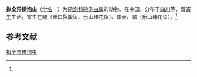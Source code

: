 {{Speciesbox
| name = 拟全异碘泡虫
| status = 
| status_system = 
| image = 
| genus = Myxobolus
| species = paradisparoides
| authority = (Ma, 1998)<ref name='id9551'>{{cite web| url =http://www.bioinfo.cn/db05/BjdwSpecies.php?action=view&id=9551| title =拟全异碘泡虫| work =《中国动物物种编目数据库》| publisher =中国科学院微生物研究所| author =中国科学院动物研究所| accessdate =2009-04-16| deadurl =yes| archiveurl =https://web.archive.org/web/20160305053740/http://www.bioinfo.cn/db05/BjdwSpecies.php?action=view&id=9551| archivedate =2016-03-05}}</ref>
}}

'''拟全异碘泡虫'''（[[学名|学名]]：{{lang|la|''Myxobolus paradisparoides''}}）为[[碘泡科|碘泡科]][[碘泡虫属|碘泡虫属]]的动物。在中国，分布于[[四川|四川]]等，营[[寄生|寄生]]生活，寄生在鳃（重口裂腹鱼、乐山棒花鱼）、体表、鳍（乐山棒花鱼）。<ref name='id9551'/>

== 参考文献 ==
{{reflist}}

{{Wikispecies|Myxobolus paradisparoides}}

[[Category:碘泡虫属|拟全异碘泡虫]]


{{Cnidarian-stub}}